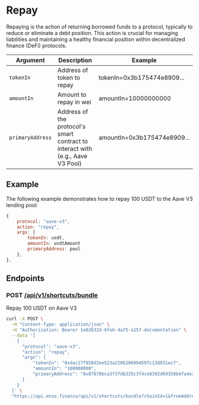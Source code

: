 # Repay

Repaying is the action of returning borrowed funds to a protocol, typically to reduce or eliminate a debt position. This action is crucial for managing liabilities and maintaining a healthy financial position within decentralized finance (DeFi) protocols.

| Argument         | Description                                                                    | Example                     |
| ---------------- | ------------------------------------------------------------------------------ | --------------------------- |
| `tokenIn`        | Address of token to repay                                                      | tokenIn=0x3b175474e8909...  |
| `amountIn`       | Amount to repay in wei                                                         | amountIn=10000000000        |
| `primaryAddress` | Address of the protocol's smart contract to interact with (e.g., Aave V3 Pool) | amountIn=0x3b175474e8909... |

## Example

The following example demonstrates how to repay 100 USDT to the Aave V3 lending pool:

```js
{
    protocol: "aave-v3",
    action: "repay",
    args: {
        tokenIn: usdt,
        amountIn: usdtAmount
        primaryAddress: pool
    },
},
```

## Endpoints

### POST [/api/v1/shortcuts/bundle](https://api.enso.finance/api#/shortcuts/BundleController_bundleShortcutTransaction)

Repay 100 USDT on Aave V3

```bash copy
curl -X POST \
  -H "Content-Type: application/json" \
  -H "Authorization: Bearer 1e02632d-6feb-4a75-a157-documentation" \
  --data '[
    {
      "protocol": "aave-v3",
      "action": "repay",
      "args": {
          "tokenIn": "0xdac17f958d2ee523a2206206994597c13d831ec7",
          "amountIn": "100000000",
          "primaryAddress": "0x87870bca3f3fd6335c3f4ce8392d69350b4fa4e2"
      }
    }
  ]' \
  "https://api.enso.finance/api/v1/shortcuts/bundle?chainId=1&fromAddress=0xd8da6bf26964af9d7eed9e03e53415d37aa96045&routingStrategy=delegate"
```

